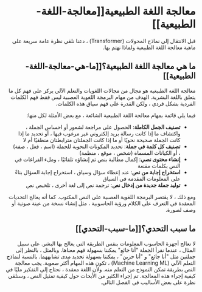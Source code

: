 <div dir="rtl" style="direction:rtl;text-align:right;">

# معالجة اللغة الطبيعية[[معالجة-اللغة-الطبيعية]]

<CourseFloatingBanner
    chapter={1}
    classNames="absolute z-10 right-0 top-0"
/>

قبل الانتقال إلى نماذج المحولات (Transformer) ، دعنا نلقي نظرة عامة سريعة على ماهية معالجة اللغة الطبيعية ولماذا نهتم بها.


## ما هي معالجة اللغة الطبيعية؟[[ما-هي-معالجة-اللغة-الطبيعية]]

معالجة اللغة الطبيعية هو مجال من مجالات اللغويات والتعلم الآلي يركز على فهم كل ما يتعلق باللغة البشرية. الهدف من مهام البرمجة اللغوية العصبية ليس فقط فهم الكلمات الفردية بشكل فردي ، ولكن القدرة على فهم سياق هذه الكلمات.

فيما يلي قائمة بمهام معالجة اللغة الطبيعية الشائعة ، مع بعض الأمثلة لكل منها:

- **تصنيف الجمل الكاملة**: الحصول على مراجعة لشعور أو احساس الجملة ، واكتشاف ما إذا كانت رسالة بريد إلكتروني غير مرغوب فيها ، أو تحديد ما إذا كانت الجملة صحيحة نحويًا أو ما إذا كانت الجملتان مترابطتان منطقيًا أم لا
- **تصنيف كل كلمة في جملة**: تحديد المكونات النحوية للجملة (اسم ، فعل ، صفة) ، أو الكيانات المسماة (شخص ، موقع ، منظمة)
- **إنشاء محتوى نصي**: إكمال مطالبة بنص تم إنشاؤه تلقائيًا ، وملء الفراغات في النص بكلمات مقنعة
- **استخراج إجابة من نص**: عند إعطاء سؤال وسياق ، استخراج إجابة السؤال بناءً على المعلومات المقدمة في السياق
- **توليد جملة جديدة من إدخال نص**: ترجمة نص إلى لغة أخرى ، تلخيص نص

ومع ذلك ، لا يقتصر البرمجة اللغوية العصبية على النص المكتوب. كما أنه يعالج التحديات المعقدة في التعرف على الكلام ورؤية الحاسوبية ، مثل إنشاء نسخة من عينة صوتية أو وصف لصورة.

## ما سبب التحدي؟[[ما-سبب-التحدي]]

لا تعالج أجهزة الحاسوب المعلومات بنفس الطريقة التي يعالج بها البشر. على سبيل المثال ، عندما نقرأ الجملة "أنا جائع" يمكننا بسهولة فهم معناها. وبالمثل ، بالنظر إلى جملتين مثل "أنا جائع" و "أنا حزين" ، يمكننا بسهولة تحديد مدى تشابههما. بالنسبة لنماذج التعلم الآلي (Machine Learning ML) ، تكون هذه المهام أكثر صعوبة. يجب معالجة النص بطريقة تمكن النموذج من التعلم منه. ولأن اللغة معقدة ، نحتاج إلى التفكير مليًا في كيفية إجراء هذه المعالجة. تم إجراء الكثير من الأبحاث حول كيفية تمثيل النص ، وسنلقي نظرة على بعض الأساليب في الفصل التالي.

    
</div>
